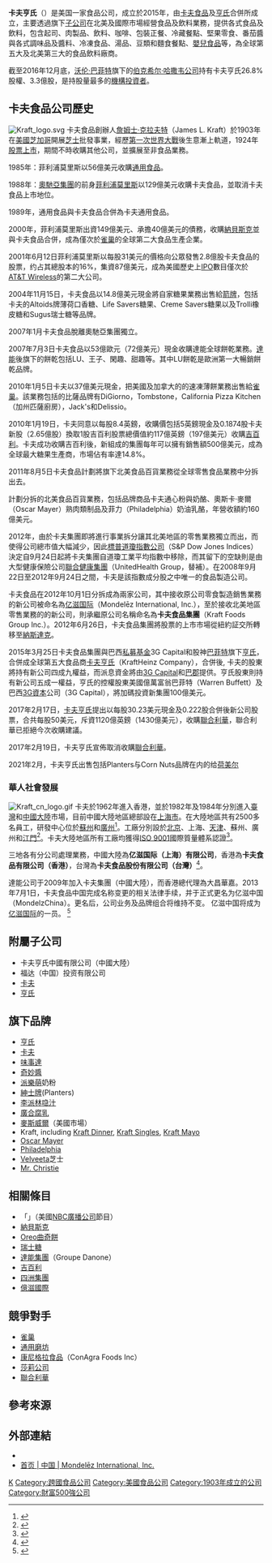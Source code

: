 {{noteTA
|1=zh-hans:奶酪;zh-hk:芝士;zh-tw:乾酪;
|2=zh-hans:巧克力;zh-hk:朱古力;zh-tw:巧克力;
|3=zh-hans:道琼斯;zh-hant:道瓊斯;zh-tw:道瓊;zh-hk:杜瓊斯;zh-mo:杜瓊斯;
}}
{{Redirect|卡夫}}
{{Infobox_Company
| company_name  = 卡夫亨氏
| company_logo  =[[File:KraftHeinz.svg|250px]]
| company_type  = [[上市公司|上市公司]]（{{NASDAQ|KHC}}）<br/>[[標準普爾500指數成分股|標準普爾500指數成分股]]<br/>[[納斯達克100指數成分股|納斯達克100指數成分股]]
| company_slogan = 让今天更美味<br />make today delicious
| foundation    = 2015年7月2日
| location      = {{US}}[[賓夕法尼亞州|賓夕法尼亞州]][[匹茲堡|匹茲堡]]
| chairman      = [[约翰·卡希尔|约翰·卡希尔]]
| CEO           = [[托尼·弗农|托尼·弗农]]
| industry      = [[食品製造|食品製造]]
| products      = [[芝士|芝士]]、[[番茄醬|番茄醬]]、[[調味料|調味料]]、[[堅果零食|堅果零食]]等
| revenue       = {{increase}} $ 264.89億[[美元|美元]]<small>(2016)</small><ref name=2012AnnualReport>{{cite web|language=en|url=http://files.shareholder.com/downloads/ABEA-3QV6OO/2470033505x0x650557/7e90ac3d-b570-41af-976b-5a16b07c86e7/ANNUAL_REPORT_2012_KRFT.pdf|title=2012 Annual Report|publisher=Kraft Foods|access-date=2013-09-25|archive-url=https://web.archive.org/web/20130927170441/http://files.shareholder.com/downloads/ABEA-3QV6OO/2470033505x0x650557/7e90ac3d-b570-41af-976b-5a16b07c86e7/ANNUAL_REPORT_2012_KRFT.pdf|archive-date=2013-09-27|dead-url=yes}}</ref>
| net_income    = {{increase}} $ 36.32億[[美元|美元]]<small>(2016)</small><ref name=2012AnnualReport/>
| operating_income = {{increase}} $ 61.42億[[美元|美元]]<small>(2016)</small><ref name=2012AnnualReport/>
| assets           = {{increase}} $1240.8億[[美元|美元]]<small>(2012)</small><ref name=2012AnnualReport/>
| equity           = {{increase}} $ 573.5億[[美元|美元]]<small>(2016)</small><ref name=2012AnnualReport/>
| num_employees = 42000人（2016）
| parent = [[波克夏·哈薩威公司|伯克希尔·哈撒韦公司]]26.8%<br />[[3G_Capital|3G Capital]]24.2%
| subsid         = [[亨氏|亨氏]]、卡夫
| homepage  [http://www.kraftheinzcompany.com]
}}
'''卡夫亨氏'''（{{lang-en|The Kraft Heinz Company}}）是美国一家食品公司，成立於2015年，由[[卡夫食品|卡夫食品]]及[[亨氏|亨氏]]合併所成立，主要透過旗下[[子公司|子公司]]在北美及國際市場經營食品及飲料業務，提供各式食品及飲料，包含起司、肉製品、飲料、咖啡、包裝正餐、冷藏餐點、堅果零食、番茄醬與各式調味品及醬料、冷凍食品、湯品、豆類和麵食餐點、[[嬰兒食品|嬰兒食品]]等，為全球第五大及北美第三大的食品飲料廠商。

截至2016年12月底，[[沃伦·巴菲特|沃伦·巴菲特]]旗下的[[波克夏·哈薩威公司|伯克希尔·哈撒韦公司]]持有卡夫亨氏26.8%股權、3.3億股，是持股量最多的[[機構投資者|機構投資者]]。

== 卡夫食品公司歷史 ==
[[File:Kraft_logo.svg|thumb]]
卡夫食品創辦人[[詹姆士·克拉夫特|詹姆士·克拉夫特]]（James L. Kraft）於1903年在[[美國|美國]][[芝加哥|芝加哥]]開展[[芝士|芝士]]批發事業，經歷[[第一次世界大戰|第一次世界大戰]]後生意漸上軌道，1924年[[股票上市|股票上市]]，期間不時收購其他公司，並擴展至非食品業務。

1985年：菲利浦莫里斯以56億美元收購[[通用食品|通用食品]]。

1988年：[[奧馳亞集團|奧馳亞集團]]的前身[[菲利浦莫里斯|菲利浦莫里斯]]以129億美元收購卡夫食品，並取消卡夫食品上市地位。

1989年，通用食品與卡夫食品合併為卡夫通用食品。

2000年，菲利浦莫里斯出資149億美元、承擔40億美元的債務，收購[[納貝斯克|納貝斯克]]並與卡夫食品合併，成為僅次於[[雀巢|雀巢]]的全球第二大食品生產企業。

2001年6月12日菲利浦莫里斯以每股31美元的價格向公眾發售2.8億股卡夫食品的股票，约占其總股本的16%，集資87億美元，成為美國歷史上[[IPO|IPO]]數目僅次於[[AT&T_Wireless|AT&T Wireless]]的第二大公司。

2004年11月15日，卡夫食品以14.8億美元現金將自家糖果業務出售給[[箭牌|箭牌]]，包括卡夫的Altoids牌薄荷口香糖、Life Savers糖果、Creme Savers糖果以及Trolli橡皮糖和Sugus瑞士糖等品牌。

2007年1月卡夫食品脫離奧馳亞集團獨立。

2007年7月3日卡夫食品以53億歐元（72億美元）現金收購達能全球餅乾業務。[[達能|達能]]後旗下的餅乾包括LU、王子、閑趣、甜趣等。其中LU餅乾是歐洲第一大暢銷餅乾品牌。

2010年1月5日卡夫以37億美元現金，把美國及加拿大的的速凍薄餅業務出售給[[雀巢|雀巢]]。該業務包括的比薩品牌有DiGiorno，Tombstone，California Pizza Kitchen（加州匹薩廚房），Jack's和Delissio。

2010年1月19日，卡夫同意以每股8.4英鎊，收購價包括5英鎊現金及0.1874股卡夫新股（2.65億股）換取1股吉百利股票總價值約117億英鎊（197億美元）收購[[吉百利|吉百利]]。卡夫成功收購吉百利後，新組成的集團每年可以擁有銷售額500億美元，成為全球最大糖果生產商，市場佔有率達14.8%。

2011年8月5日卡夫食品計劃將旗下北美食品百貨業務從全球零售食品業務中分拆出去。 

計劃分拆的北美食品百貨業務，包括品牌商品卡夫通心粉與奶酪、奧斯卡·麥爾（Oscar Mayer）熟肉類制品及菲力（Philadelphia）奶油乳酪，年營收額約160億美元。

2012年，由於卡夫集團即將進行事業拆分讓其北美地區的零售業務獨立而出，而使得公司總市值大幅減少，因此[[标准普尔|標普]][[道琼斯公司|道瓊指數公司]]（S&P Dow Jones Indices）決定自9月24日起將卡夫集團自道瓊工業平均指數中移除，而其留下的空缺則是由大型健康保險公司[[聯合健康集團|聯合健康集團]]（UnitedHealth Group，{{NYSE|UNH}}替補）{{R|KFT_delist}}。在2008年9月22日至2012年9月24日之間，卡夫是該指數成分股之中唯一的食品製造公司。

卡夫食品在2012年10月1日分拆成為兩家公司，其中接收原公司零食製造銷售業務的新公司被命名為[[亿滋国际|亿滋国际]]（Mondelēz International, Inc.），至於接收北美地區零售業務的的新公司，則承繼原公司名稱命名為'''卡夫食品集團'''（Kraft Foods Group Inc.）。2012年6月26日，卡夫食品集團將股票的上市市場從紐約証交所轉移至[[納斯達克|納斯達克]]。

2015年3月25日卡夫食品集團與巴西[[私募基金|私募基金]]3G Capital和股神[[巴菲特|巴菲特]]旗下[[亨氏|亨氏]]，合併成全球第五大食品商[[卡夫亨氏|卡夫亨氏]]（KraftHeinz Company），合併後, 卡夫的股東將持有新公司四成九權益，而派息資金將由[[3G_Capital|3G Capital]]和[[巴郡|巴郡]]提供。亨氏股東則持有新公司五成一權益，亨氏的控權股東美國億萬富翁巴菲特（Warren Buffett）及巴西[[3G資本|3G資本]]公司（3G Capital），將加碼投資新集團100億美元。

2017年2月17日，[[卡夫亨氏|卡夫亨氏]]提出以每股30.23美元現金及0.222股合併後新公司股票，合共每股50美元，斥資1120億英鎊（1430億美元），收購[[聯合利華|聯合利華]]，聯合利華已拒絕今次收購建議。

2017年2月19日，卡夫亨氏宣佈取消收購[[聯合利華|聯合利華]]。

2021年2月，卡夫亨氏出售包括Planters与Corn Nuts品牌在内的给[[荷美尔|荷美尔]]

=== 華人社會發展 ===
[[File:Kraft_cn_logo.gif|thumb]]
卡夫於1962年進入香港，並於1982年及1984年分別進入[[臺灣|臺灣]]和[[中國大陸|中國大陸]]市場，目前中國大陸地區總部設在[[上海市|上海市]]。在大陸地區共有2500多名員工，研發中心位於[[蘇州|蘇州]]和[[廣州|廣州]]<ref name="卡夫食品大陸地區">{{cite web|language=zh-cn|publisher=|title=Kraft Foods - 概況 - 卡夫食品大陸地區|url=http://www.kraftfoods.cn/kraft/page?siteid=kraft-prd&locale=cnzh1&PagecRef=2300&Mid=2300|author=|date=|accessdate=2008-09-21|archive-date=2008-12-30|archive-url=https://web.archive.org/web/20081230225335/http://www.kraftfoods.cn/kraft/page?siteid=kraft-prd&locale=cnzh1&PagecRef=2300&Mid=2300|dead-url=no}}</ref>。工廠分別設於[[北京|北京]]、上海、[[天津|天津]]、蘇州、廣州和[[江門|江門]]<ref name="大陸地區工廠位置">{{cite web|language=zh-cn|publisher=|title=Kraft Foods - 概況 - 大陸地區工廠位置|url=http://www.kraftfoods.cn/kraft/page?siteid=kraft-prd&locale=cnzh1&PagecRef=2301&Mid=2301|author=|date=|accessdate=2008-09-21|archive-date=2008-12-30|archive-url=https://web.archive.org/web/20081230225341/http://www.kraftfoods.cn/kraft/page?siteid=kraft-prd&locale=cnzh1&PagecRef=2301&Mid=2301|dead-url=no}}</ref>。卡夫大陸地區所有工廠均獲得[[ISO_9001|ISO 9001]]國際質量體系認證<ref name="質量">{{cite web|language=zh-cn|publisher=|title=Kraft Foods - 概況 - 質量|url=http://www.kraftfoods.cn/kraft/page?siteid=kraft-prd&locale=cnzh1&PagecRef=2310&Mid=2310|author=|date=|accessdate=2008-09-21|archive-date=2010-02-15|archive-url=https://web.archive.org/web/20100215081008/http://www.kraftfoods.cn/kraft/page?siteid=kraft-prd&locale=cnzh1&PagecRef=2310&Mid=2310|dead-url=no}}</ref>。

三地各有分公司處理業務，中國大陸為'''亿滋国际（上海）有限公司'''，香港為'''卡夫食品有限公司（香港）'''，台灣為'''卡夫食品股份有限公司（台灣）'''<ref name="卡夫大陸地區三地">{{cite web|language=zh-cn|publisher=|title=Kraft Foods - 聯繫方式|url=http://www.kraftfoods.cn/kraft/page?siteid=kraft-prd&locale=cnzh1&PagecRef=547&Mid=547|author=|date=|accessdate=2008-09-20|archive-date=2010-02-15|archive-url=https://web.archive.org/web/20100215081026/http://www.kraftfoods.cn/kraft/page?siteid=kraft-prd&locale=cnzh1&PagecRef=547&Mid=547|dead-url=no}}</ref>。

達能公司于2009年加入卡夫集團（中國大陸），而香港總代理為大昌華嘉。2013年7月1日，卡夫食品中国完成名称变更的相关法律手续，并于正式更名为亿滋中国（MondelzChina）。更名后，公司业务及品牌组合将维持不变。 亿滋中国将成为[[亿滋国际|亿滋国际]]的一员。 <ref>{{cite news | language = zh-hans | author = 万晓晓 | coauthors =  | url = http://m.sohu.com/n/380361969/?v=3&_trans_=000014_baidu_ss | title = 卡夫食品中国正式更名亿滋中国 | publisher = 搜狐财经 | pages =  | date = 2013-07-01 | accessdate = 2013-12-01 | archive-date = 2021-01-06 | archive-url = https://web.archive.org/web/20210106184301/https://m.sohu.com/n/380361969/?v=3&_trans_=000014_baidu_ss | dead-url = no }}</ref>

== 附屬子公司 ==
* 卡夫亨氏中國有限公司（中國大陸）
* 福达（中国）投资有限公司
* [[卡夫|卡夫]]
* [[亨氏|亨氏]]

== 旗下品牌 ==
* [[亨氏|亨氏]]
* [[卡夫|卡夫]]
* [[味事達|味事達]]
* [[奇妙醬|奇妙醬]]
* [[派樂萌|派樂萌]]奶粉
* [[紳士牌|紳士牌]](Planters)
* [[李派林|李派林]][[喼汁|喼汁]]
* [[廣合|廣合]][[腐乳|腐乳]]
* [[麥斯威爾_(品牌)|麥斯威爾]]（美國市場）
* Kraft, including [[Kraft_Dinner|Kraft Dinner]], [[Kraft_Singles|Kraft Singles]], [[Kraft_Mayo|Kraft Mayo]]
* [[Oscar_Mayer|Oscar Mayer]]
* [[Philadelphia_cream_cheese|Philadelphia]]
* [[Velveeta|Velveeta]]芝士
* [[Mr._Christie|Mr. Christie]]

== 相關條目 ==
*「{{Link-en|卡夫音樂廳|Kraft Music Hall}}」（美國[[全国广播公司|NBC廣播公司]]節目）
* [[納貝斯克|納貝斯克]]
* [[奧利奧|Oreo曲奇餅]]
* [[瑞士糖|瑞士糖]]
* [[達能|達能集團]]（Groupe Danone）
* [[吉百利|吉百利]]
* [[四洲集團|四洲集團]]
* [[億滋國際|億滋國際]]

== 競爭對手 ==
* [[雀巢|雀巢]]
* [[通用磨坊|通用磨坊]]
* [[康尼格拉食品|康尼格拉食品]]（ConAgra Foods Inc）
* [[莎莉公司|莎莉公司]]
* [[联合利华|聯合利華]]

== 參考來源 ==
{{reflist|2|refs=
<ref name=KFT_delist>{{cite web|url=http://finance.yahoo.com/news/dow-average-dumps-kraft-foods-161344615.html|language=en|title=Dow average dumps Kraft Foods for UnitedHealth|publisher=[[雅虎|Yahoo Finance!]]/[[美聯社|AP]]|date=2012年9月14日|accessdate=2012年9月25日|archive-date=2021年1月5日|archive-url=https://web.archive.org/web/20210105231349/https://finance.yahoo.com/news/dow-average-dumps-kraft-foods-161344615.html|dead-url=no}}</ref>
}}

== 外部連結 ==
{{Commonscat|Kraft Foods}}
* {{Official|http://www.kraftheinzcompany.com/}}
* [http://cn.mondelezinternational.com/zh-CN/ 首页 | 中国 | Mondelēz International, Inc.] {{Wayback|url=http://cn.mondelezinternational.com/zh-CN/ |date=20210110033922 }}{{zh-cn}}

{{DEFAULTSORT:Kraft Foods}}{{伯克希尔·哈撒韦}}
{{DJIA}}
{{NASDAQ-100}}

[[Category:標準普爾500指數成分股|K]]
[[Category:跨國食品公司|Category:跨國食品公司]]
[[Category:美國食品公司|Category:美國食品公司]]
[[Category:1903年成立的公司|Category:1903年成立的公司]]
[[Category:財富500強公司|Category:財富500強公司]]
